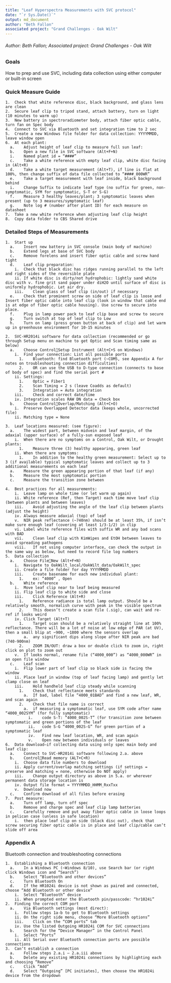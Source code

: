 ```yaml
---
title: "Leaf Hyperspectra Measurements with SVC protocol"
date: "`r Sys.Date()`"
output: md_document
author: "Beth Fallon"
associated project: "Grand Challenges - Oak Wilt"
---
```


###### Author: Beth Fallon; Associated project: Grand Challenges - Oak Wilt

### Goals

How to prep and use SVC, including data collection using either computer or built-in screen

### Quick Measure Guide
```
1.	Check that white reference disc, black background, and glass lens are clean
2.	Secure leaf clip to tripod stand, attach battery, turn on light (10 minutes to warm up)
3.	New battery in spectroradiometer body, attach fiber optic cable, turn fan on Spec body
4.	Connect to SVC via Bluetooth and set integration time to 2 sec
5.	Create a new Windows file folder for data collection: YYYYMMDD, leave window open
6.	At each plant: 
  a.	Adjust height of leaf clip to measure full sun leaf:
  b.	Open a new file in SVC software (Alt+F+N)
  i.	Named plant id = “####”
  c.	Take a white reference with empty leaf clip, white disc facing in (Alt+R)
  d.	Take a white target measurement (Alt+T), if line is flat at 100%, then change suffix of data file collected to “####_000WR”
  e.	Take a target measurement with leaf inside, black background behind
  i.	Change Suffix to indicate leaf type (no suffix for green, non-symptomatic, SYM for symptomatic, S-T or S-G)
  f.	Measure 3 healthy leaves/plant; 3 symptomatic leaves when present (up to 3 measures/symptomatic leaf)
  g.	Note log # (number after plant ID) for each measure on datasheet
7.	Take a new white reference when adjusting leaf clip height
8.	Copy data folder to CBS Shared drive
```
### Detailed Steps of Measurements
```
1.	Start up
  a.	Insert new battery in SVC console (main body of machine)
  b.	Extend legs at base of SVC body
  c.	Remove forelens and insert fiber optic cable and screw hand tight
  d.	Leaf clip preparation:
    i.	Check that black disc has ridges running parallel to the left and right sides of the reversible plate
    ii.	If white disc is dirty/not hydrophobic: lightly sand white disc with v. fine grit sand paper under diH2O until surface of disc is uniformly hydrophobic. Let air dry.
    iii.	Clean glass of leaf clip (in/out) if necessary
  e.	Check that prominent screw on side of leaf clip is loose and Insert fiber optic cable into leaf clip (look in window that cable end is at edge of fiber optic cable housing). Use screw to secure into place.
  f.	Plug in lamp power pack to leaf clip base and screw to secure
  g.	Turn switch at top of leaf clip to Low
  h.	Turn on lamp (press green button at back of clip) and let warm up in greenhouse environment for 10-15 minutes

2.	SVC-HR2014i software for data collection (recommended or go through Setup menu on machine to get Optic and Scan timing same as below)
  a.	Choose ControlSetup Instrument (Alt+C+S on Windows)
    i.	Find your connection: List all possible ports
      1.	Bluetooth: find Bluetooth port (~COM5, see Appendix A for notes on troubleshooting connection difficulties)
      2.	OR can use the USB to D-type connection (connects to base of body of spec) and find the serial port #
    ii.	Settings:
      1.	Optic = Fiber1
      2.	Scan Timing = 2 s (leave Coadds as default)
      3.	Integration = Auto integration
    iii.	Check and correct date/time
    iv.	Integration scales RAW DN data = Check box 
  b.	Choose ControlOverlap/Matching (Alt+C+O)
    i.	Preserve Overlapped Detector data (keeps whole, uncorrected file)
    ii.	Matching type = None

3.	Leaf locations measured: (see figure):
  a.	The widest part, between midvein and leaf margin, of the adaxial (upper surface) of a fully-sun exposed leaf
    i.	When there are no symptoms on a Control, Oak Wilt, or Drought plants:
      1.	Measure three (3) healthy appearing, green leaf
    ii.	When there are symptoms:
      1.	In addition to the healthy green measurement: Select up to 3 (if available) typical symptomatic leaves and collect up to 3 additional measurements on each leaf
  a.	Measure the green appearing portion of that leaf (if any)
  b.	Measure the most symptomatic portion
  c.	Measure the transition zone between

4.	Best practices for all measurements:
    i.	Leave lamp on whole time (or let warm up again)
    ii.	White reference (Ref, then Target) each time move leaf clip (between plants and between leaves)
    iii.	Avoid adjusting the angle of the leaf clip between plants (adjust the height)
    iv.	Always measure adaxial (top) of leaf
    v.	NIR peak reflectance (~740nm) should be at least 35%, if isn’t make sure enough leaf (covering at least 1/3-1/2) in clip
    vi.	Label white reference files with suffix WR and any bad scans with BAD
    vii.	Clean leaf clip with KimWipes and EtOH between leaves to avoid spreading pathogens
    viii.	If not using computer interface, can check the output in the same way as below, but need to record file log numbers
5.	Data collection
  a.	Choose FileNew (Alt+F+N)
    i.	Navigate to OakWilt_local/OakWilt_data/OakWilt_spec
    ii.	Create a file folder for day YYYYMMDD
    iii.	Create basename for each new individual plant:
      1.	ex: “4000” , Open
  b.	White reference 
    i.	Move leaf clip near to leaf being measured
    ii.	Flip leaf clip to white side and close
    iii.	Click Reference (Alt+R)
      1.	Reference radiance is total lamp output. Should be a relatively smooth, normalish curve with peak in the visible spectrum
      2.	This doesn’t create a scan file (.sig), can wait and re-ref if looks weird
    iv.	Click Target (Alt+T)
      1.	Target scan should be a relatively straight line at 100% reflectance. There will be a lot of noise at low edge of PAR (at UV), then a small blip at ~900, ~1800 where the sensors overlap
        a.	any significant dips along slope after NIR peak are bad (740-900nm)
      2.	ZOOM IN/OUT: draw a box or double click to zoom in, right click on plot to zoom out
    v.	If looks normal, rename file (“4000_000”) as “4000_000WR” in an open file window
  c.	Leaf scan
    i.	Flip lower part of leaf clip so black side is facing the window
    ii.	Place leaf in window (top of leaf facing lamp) and gently let clamp close on leaf
    iii.	Hold handheld leaf clip steady while scanning
      1.	Check that reflectance meets standards
        a.	If bad, label file “4000_01BAD” and find a new leaf, WR, and scan again
      2.	Check that file name is correct
        a.	if measuring a symptomatic leaf, use SYM code after name “4000_002SYM” (for fully symptomatic)
          i.	code S-T: “4000_002S-T” (for transition zone between symptomatic and green portions of the leaf
          ii.	code S-G “4000_002S-G” for green portion of a symptomatic leaf
          iv.	Find new leaf location, WR, and scan again
          v.	Open new between individuals or leaves
6.	Data download—if collecting data using only spec main body and leaf clip:
  a.	Connect to SVC-HR2014i software following 2.a. above
  b.	ControlRead memory (ALT+C+R)
    i.	Choose data file numbers to download
    ii.	Apply current/overlap matching settings (if settings = preserve and matching = none, otherwise Do NOT apply)
    iii.	Change output directory as above in 5.a. or wherever permanent data storage location is
    iv.	Output file format = YYYYMMDD_HHMM_RxxTxx
    v.	Download now
  c.	Confirm download of all files before erasing
7.	Post measure:
  a.	Turn off lamp, turn off spec
  b.	Remove and charge spec and leaf clip lamp batteries
  c.	Carefully remove and put away fiber optic cable in loose loops in pelican case (unless in safe location)
    i.	then place leaf clip on side (black disc out), check that screw securing fiber optic cable is in place and leaf clip/cable can’t slide off area
```
 
### Appendix A
Bluetooth connection and troubleshooting connections
```
1.	Establishing a Bluetooth connection
  a.	In a Windows PC (~Windows 8/10), use Search bar (or right click Windows icon and “Search”)
  b.	Select “Bluetooth and other devices”
  c.	Turn Bluetooth On
  d.	If the HR1024i device is not shown as paired and connected, choose “Add Bluetooth or other device”
    i.	Select “Bluetooth” device
    ii.	When prompted enter the Bluetooth pin/passcode: “hr1024i”
2.	Finding the correct COM port
  a.	Via Bluetooth settings (most direct):
    i.	Follow steps 1a-b to get to Bluetooth settings
    ii.	On the right side menu, choose “More Bluetooth options”
    iii.	Click on the “COM ports” tab
    iv.	Use the listed Outgoing HR1024i COM for SVC connections
  b.	Search for the “Device Manager” in the Control Panel
    i.	Select “Ports”
    ii.	All Serial over Bluetooth connection ports are possible connections
3.	Can’t establish a connection
  a.	Follow steps 2.a.i – 2.a.iii above
  b.	Delete any existing HR1024i connections by highlighting each and choosing “Remove”
  c.	Click “Add”
  d.	Select “Outgoing” [PC initiates], then choose the HR1024i device from the dropdown
```
